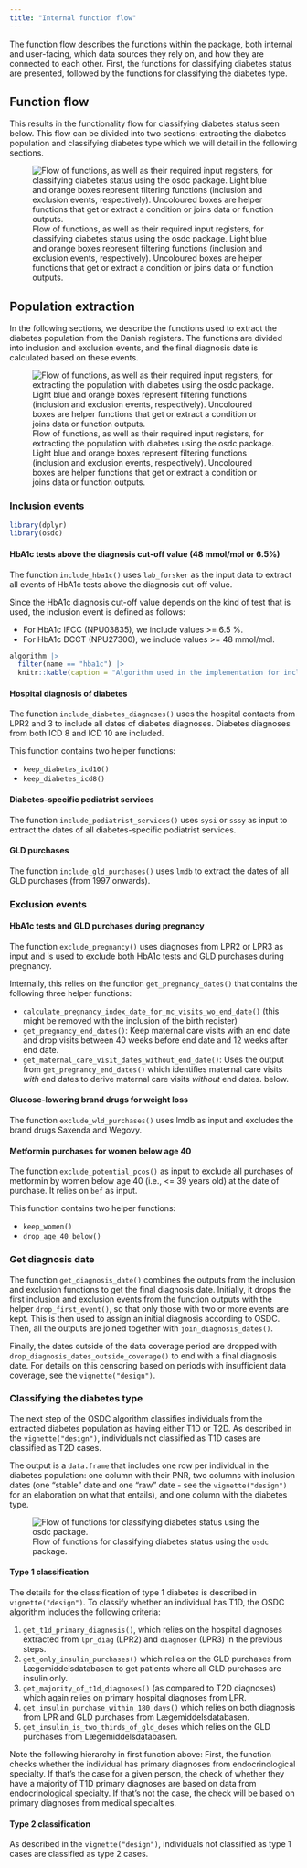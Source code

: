 ```yaml
---
title: "Internal function flow"
---
```


The function flow describes the functions within the package, both
internal and user-facing, which data sources they rely on, and how they
are connected to each other. First, the functions for classifying
diabetes status are presented, followed by the functions for classifying
the diabetes type.

## Function flow

This results in the functionality flow for classifying diabetes status
seen below. This flow can be divided into two sections: extracting the
diabetes population and classifying diabetes type which we will detail
in the following sections.

![Flow of functions, as well as their required input registers, for
classifying diabetes status using the osdc package. Light blue and
orange boxes represent filtering functions (inclusion and exclusion
events, respectively). Uncoloured boxes are helper functions that get or
extract a condition or joins data or function
outputs.](images/function-flow.svg)

## Population extraction

In the following sections, we describe the functions used to extract the
diabetes population from the Danish registers. The functions are divided
into inclusion and exclusion events, and the final diagnosis date is
calculated based on these events.

![Flow of functions, as well as their required input registers, for
extracting the population with diabetes using the osdc package. Light
blue and orange boxes represent filtering functions (inclusion and
exclusion events, respectively). Uncoloured boxes are helper functions
that get or extract a condition or joins data or function
outputs.](images/function-flow-population.svg)

### Inclusion events

```r
library(dplyr)
library(osdc)
```

#### HbA1c tests above the diagnosis cut-off value (48 mmol/mol or 6.5%)

The function `include_hba1c()` uses `lab_forsker` as the input data to
extract all events of HbA1c tests above the diagnosis cut-off value.

Since the HbA1c diagnosis cut-off value depends on the kind of test that
is used, the inclusion event is defined as follows:

-   For HbA1c IFCC (NPU03835), we include values \>= 6.5 %.
-   For HbA1c DCCT (NPU27300), we include values \>= 48 mmol/mol.

```r
algorithm |>
  filter(name == "hba1c") |>
  knitr::kable(caption = "Algorithm used in the implementation for including HbA1c.")
```

#### Hospital diagnosis of diabetes

The function `include_diabetes_diagnoses()` uses the hospital contacts
from LPR2 and 3 to include all dates of diabetes diagnoses. Diabetes
diagnoses from both ICD 8 and ICD 10 are included.

This function contains two helper functions:

-   `keep_diabetes_icd10()`
-   `keep_diabetes_icd8()`

<!-- TODO: Add details on how this filtering should be done, e.g., diagnosis codes -->

<!-- TODO: Which specific ICD 8 and 10 codes are included? -->

#### Diabetes-specific podiatrist services

The function `include_podiatrist_services()` uses `sysi` or `sssy` as
input to extract the dates of all diabetes-specific podiatrist services.

<!-- TODO: Add details on how this filtering should be done -->

#### GLD purchases

The function `include_gld_purchases()` uses `lmdb` to extract the dates
of all GLD purchases (from 1997 onwards).

<!-- TODO: Add details on how this filtering should be done -->

<!-- TODO: Add this + link to resource "For details about this, see [link]." -->

### Exclusion events

#### HbA1c tests and GLD purchases during pregnancy

The function `exclude_pregnancy()` uses diagnoses from LPR2 or LPR3 as
input and is used to exclude both HbA1c tests and GLD purchases during
pregnancy.

Internally, this relies on the function `get_pregnancy_dates()` that
contains the following three helper functions:

-   `calculate_pregnancy_index_date_for_mc_visits_wo_end_date()` (this
    might be removed with the inclusion of the birth register)
-   `get_pregnancy_end_dates()`: Keep maternal care visits with an end
    date and drop visits between 40 weeks before end date and 12 weeks
    after end date.
-   `get_maternal_care_visit_dates_without_end_date()`: Uses the output
    from `get_pregnancy_end_dates()` which identifies maternal care
    visits *with* end dates to derive maternal care visits *without* end
    dates. below.

<!-- TODO: What is done with the mc visits without end dates then? -->

<!-- TODO: Add details on how this filtering should be done -->

#### Glucose-lowering brand drugs for weight loss

The function `exclude_wld_purchases()` uses lmdb as input and excludes
the brand drugs Saxenda and Wegovy.

<!-- TODO: Add details on how this filtering should be done -->

#### Metformin purchases for women below age 40

The function `exclude_potential_pcos()` as input to exclude all
purchases of metformin by women below age 40 (i.e., \<= 39 years old) at
the date of purchase. It relies on `bef` as input.

This function contains two helper functions:

-   `keep_women()`
-   `drop_age_40_below()`

<!-- TODO: Add details on how this filtering should be done -->

### Get diagnosis date

The function `get_diagnosis_date()` combines the outputs from the
inclusion and exclusion functions to get the final diagnosis date.
Initially, it drops the first inclusion and exclusion events from the
function outputs with the helper `drop_first_event()`, so that only
those with two or more events are kept. This is then used to assign an
initial diagnosis according to OSDC. Then, all the outputs are joined
together with `join_diagnosis_dates()`.

Finally, the dates outside of the data coverage period are dropped with
`drop_diagnosis_dates_outside_coverage()` to end with a final diagnosis
date. For details on this censoring based on periods with insufficient
data coverage, see the `vignette("design")`.

### Classifying the diabetes type

The next step of the OSDC algorithm classifies individuals from the
extracted diabetes population as having either T1D or T2D. As described
in the `vignette("design")`, individuals not classified as T1D cases are
classified as T2D cases.

The output is a `data.frame` that includes one row per individual in the
diabetes population: one column with their PNR, two columns with
inclusion dates (one "stable" date and one "raw" date - see the
`vignette("design")` for an elaboration on what that entails), and one
column with the diabetes type.

<!-- TODO: add a link to the specific section where this is described -->

![Flow of functions for classifying diabetes status using the `osdc`
package.](images/function-flow-classification.svg)

#### Type 1 classification

The details for the classification of type 1 diabetes is described in
`vignette("design")`. To classify whether an individual has T1D, the
OSDC algorithm includes the following criteria:

1.  `get_t1d_primary_diagnosis()`, which relies on the hospital
    diagnoses extracted from `lpr_diag` (LPR2) and `diagnoser` (LPR3) in
    the previous steps.
2.  `get_only_insulin_purchases()` which relies on the GLD purchases
    from Lægemiddelsdatabasen to get patients where all GLD purchases
    are insulin only.
3.  `get_majority_of_t1d_diagnoses()` (as compared to T2D diagnoses)
    which again relies on primary hospital diagnoses from LPR.
4.  `get_insulin_purchase_within_180_days()` which relies on both
    diagnosis from LPR and GLD purchases from Lægemiddelsdatabasen.
5.  `get_insulin_is_two_thirds_of_gld_doses` which relies on the GLD
    purchases from Lægemiddelsdatabasen.

Note the following hierarchy in first function above: First, the
function checks whether the individual has primary diagnoses from
endocrinological specialty. If that's the case for a given person, the
check of whether they have a majority of T1D primary diagnoses are based
on data from endocrinological specialty. If that's not the case, the
check will be based on primary diagnoses from medical specialties.

#### Type 2 classification

As described in the `vignette("design")`, individuals not classified as
type 1 cases are classified as type 2 cases.
